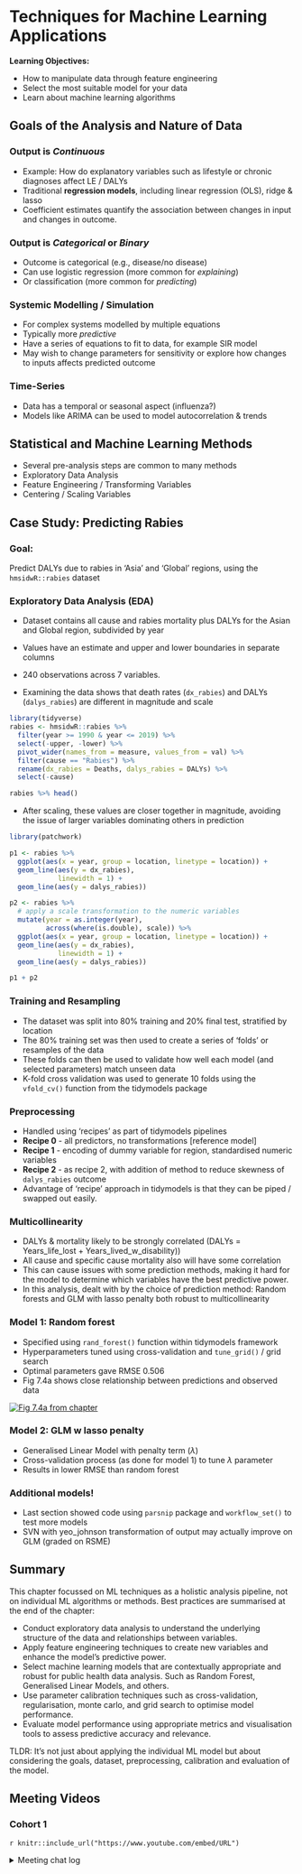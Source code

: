 # Techniques for Machine Learning Applications

**Learning Objectives:**

-   How to manipulate data through feature engineering\
-   Select the most suitable model for your data\
-   Learn about machine learning algorithms

## Goals of the Analysis and Nature of Data

### Output is *Continuous*

-   Example: How do explanatory variables such as lifestyle or chronic diagnoses affect LE / DALYs
-   Traditional **regression models**, including linear regression (OLS), ridge & lasso
-   Coefficient estimates quantify the association between changes in input and changes in outcome.

### Output is *Categorical* or *Binary*

-   Outcome is categorical (e.g., disease/no disease)
-   Can use logistic regression (more common for *explaining*)
-   Or classification (more common for *predicting*)

### Systemic Modelling / Simulation

-   For complex systems modelled by multiple equations
-   Typically more *predictive*
-   Have a series of equations to fit to data, for example SIR model
-   May wish to change parameters for sensitivity or explore how changes to inputs affects predicted outcome

### Time-Series

-   Data has a temporal or seasonal aspect (influenza?)
-   Models like ARIMA can be used to model autocorrelation & trends

## Statistical and Machine Learning Methods

-   Several pre-analysis steps are common to many methods
-   Exploratory Data Analysis
-   Feature Engineering / Transforming Variables
-   Centering / Scaling Variables

## Case Study: Predicting Rabies

### Goal:

Predict DALYs due to rabies in 'Asia' and 'Global' regions, using the `hmsidwR::rabies` dataset

### Exploratory Data Analysis (EDA)

-   Dataset contains all cause and rabies mortality plus DALYs for the Asian and Global region, subdivided by year

-   Values have an estimate and upper and lower boundaries in separate columns

-   240 observations across 7 variables.

-   Examining the data shows that death rates (`dx_rabies`) and DALYs (`dalys_rabies`) are different in magnitude and scale

```r

library(tidyverse)
rabies <- hmsidwR::rabies %>%
  filter(year >= 1990 & year <= 2019) %>%
  select(-upper, -lower) %>%
  pivot_wider(names_from = measure, values_from = val) %>%
  filter(cause == "Rabies") %>%
  rename(dx_rabies = Deaths, dalys_rabies = DALYs) %>%
  select(-cause)

rabies %>% head()

```

-   After scaling, these values are closer together in magnitude, avoiding the issue of larger variables dominating others in prediction

```r

library(patchwork)

p1 <- rabies %>%
  ggplot(aes(x = year, group = location, linetype = location)) +
  geom_line(aes(y = dx_rabies),
            linewidth = 1) +
  geom_line(aes(y = dalys_rabies))

p2 <- rabies %>%
  # apply a scale transformation to the numeric variables
  mutate(year = as.integer(year),
         across(where(is.double), scale)) %>%
  ggplot(aes(x = year, group = location, linetype = location)) +
  geom_line(aes(y = dx_rabies),
            linewidth = 1) +
  geom_line(aes(y = dalys_rabies))

p1 + p2

```

### Training and Resampling

-   The dataset was split into 80% training and 20% final test, stratified by location
-   The 80% training set was then used to create a series of 'folds' or resamples of the data
-   These folds can then be used to validate how well each model (and selected parameters) match unseen data
-   K-fold cross validation was used to generate 10 folds using the `vfold_cv()` function from the tidymodels package

### Preprocessing

-   Handled using 'recipes' as part of tidymodels pipelines
-   **Recipe 0** - all predictors, no transformations [reference model]
-   **Recipe 1** - encoding of dummy variable for region, standardised numeric variables
-   **Recipe 2** - as recipe 2, with addition of method to reduce skewness of `dalys_rabies` outcome
-   Advantage of 'recipe' approach in tidymodels is that they can be piped / swapped out easily.

### Multicollinearity

-   DALYs & mortality likely to be strongly correlated (DALYs = Years_life_lost + Years_lived_w_disability))
-   All cause and specific cause mortality also will have some correlation
-   This can cause issues with some prediction methods, making it hard for the model to determine which variables have the best predictive power.
-   In this analysis, dealt with by the choice of prediction method: Random forests and GLM with lasso penalty both robust to multicollinearity

### Model 1: Random forest

-   Specified using `rand_forest()` function within tidymodels framework
-   Hyperparameters tuned using cross-validation and `tune_grid()` / grid search
-   Optimal parameters gave RMSE 0.506
-   Fig 7.4a shows close relationship between predictions and observed data

[![Fig 7.4a from chapter](https://fgazzelloni.quarto.pub/06-techniques_files/figure-html/fig-rf-predictions-1.png)](https://fgazzelloni.quarto.pub/06-techniques.html#fig-rf-predictions-1)

### Model 2: GLM w lasso penalty

- Generalised Linear Model with penalty term ($\lambda$)
- Cross-validation process (as done for model 1) to tune $\lambda$ parameter
- Results in lower RMSE than random forest

### Additional models!

- Last section showed code using `parsnip` package and `workflow_set()` to test more models
- SVN with yeo_johnson transformation of output may actually improve on GLM (graded on RSME)

## Summary

This chapter focussed on ML techniques as a holistic analysis pipeline, not on individual ML algorithms or methods. Best practices are summarised at the end of the chapter:

- Conduct exploratory data analysis to understand the underlying structure of the data and relationships between variables.
- Apply feature engineering techniques to create new variables and enhance the model’s predictive power.
- Select machine learning models that are contextually appropriate and robust for public health data analysis. Such as Random Forest, Generalised Linear Models, and others.
- Use parameter calibration techniques such as cross-validation, regularisation, monte carlo, and grid search to optimise model performance.
- Evaluate model performance using appropriate metrics and visualisation tools to assess predictive accuracy and relevance.

TLDR: It's not just about applying the individual ML model but about considering the goals, dataset, preprocessing, calibration and evaluation of the model.

## Meeting Videos {.unnumbered}

### Cohort 1 {.unnumbered}

`r knitr::include_url("https://www.youtube.com/embed/URL")`

<details>

<summary>Meeting chat log</summary>

```         
LOG
```

</details>
